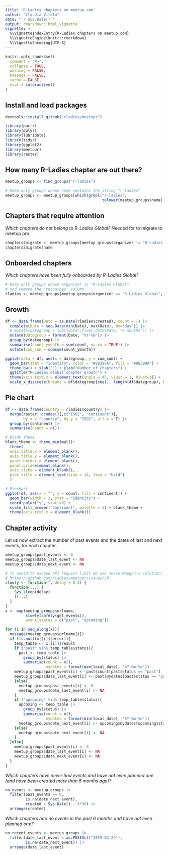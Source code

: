 ```yaml
---
title: "R-Ladies chapters on meetup.com"
author: "Claudia Vitolo"
date: "`r Sys.Date()`"
output: rmarkdown::html_vignette
vignette: >
  %\VignetteIndexEntry{R-Ladies chapters on meetup.com}
  %\VignetteEngine{knitr::rmarkdown}
  %\VignetteEncoding{UTF-8}
---
```


```r
knitr::opts_chunk$set(
  comment = "#>",
  collapse = TRUE,
  warning = FALSE,
  message = FALSE,
  cache = FALSE,
  eval = interactive()
)
```

## Install and load packages

```r
devtools::install_github("rladies/meetupr")
```

```r
library(purrr)
library(dplyr)
library(lubridate)
library(tidyr)
library(ggplot2)
library(meetupr)
library(raster)
```

## How many R-Ladies chapter are out there?

```r
meetup_groups <- find_groups("r-ladies")

# Keep only groups whose name contains the string "r-ladies"
meetup_groups <- meetup_groups[which(grepl("r-ladies",
                                           tolower(meetup_groups$name))),]
```

## Chapters that require attention

*Which chapters do not belong to R-Ladies Global?* Needed for to migrate to meetup pro

```r
chapters2migrate <- meetup_groups[meetup_groups$organizer != "R-Ladies Global",]
chapters2migrate$name
```

## Onboarded chapters

*Which chapters have been fully onboarded by R-Ladies Global?*

```r
# Keep only groups whose organiser is "R-Ladies Global"
# and remove the 'resources' column
rladies <- meetup_groups[meetup_groups$organizer == "R-Ladies Global", 1:20]
```

## Growth

```r
df <- data.frame(Date = as.Date(rladies$created), count = 1) |>
  complete(Date = seq.Date(min(Date), max(Date), by="day")) |>
  # mutate(dategroup = lubridate::floor_date(Date, "6 months")) |>
  mutate(dategroup = format(Date, "%Y-%m")) |>
  group_by(dategroup) |>
  summarise(count_ymonth = sum(count, na.rm = TRUE)) |>
  mutate(cum_sum = cumsum(count_ymonth))

ggplot(data = df, aes(x = dategroup, y = cum_sum)) +
  geom_bar(stat = "identity", color = "#88398A", fill = "#88398A") +
  theme_bw() + xlab("") + ylab("Number of chapters") +
  ggtitle("R-Ladies Global chapter growth") +
  theme(axis.text.x = element_text(angle = 45, vjust = 1, hjust=1)) +
  scale_x_discrete(breaks = df$dategroup[seq(1, length(df$dategroup), by = 2)])
```

## Pie chart

```r
df <- data.frame(country = rladies$country) |>
  merge(raster::ccodes()[,c("ISO2", "continent")],
        by.x = "country", by.y = "ISO2", all.x = T) |>
  group_by(continent) |>
  summarise(count = n())

# Blank theme
blank_theme <- theme_minimal()+
  theme(
  axis.title.x = element_blank(),
  axis.title.y = element_blank(),
  panel.border = element_blank(),
  panel.grid=element_blank(),
  axis.ticks = element_blank(),
  plot.title = element_text(size = 14, face = "bold")
  )

# Piechart
ggplot(df, aes(x = "", y = count, fill = continent)) +
  geom_bar(width = 1, stat = "identity") +
  coord_polar("y", start=0) +
  scale_fill_brewer("Continent", palette = 3) + blank_theme +
  theme(axis.text.x = element_blank())
```

## Chapter activity

Let us now extract the number of past events and the dates of last and next events, for each chapter.

```r
meetup_groups$past_events <- 0
meetup_groups$date_last_event <- NA
meetup_groups$date_next_event <- NA

# To avoid to exceed API request limit we use Jesse Maegan's solution:
# https://github.com/rladies/meetupr/issues/30
slowly <- function(f, delay = 0.5) {
  function(...) {
    Sys.sleep(delay)
    f(...)
  }
}
x <- map(meetup_groups$urlname,
         slowly(safely(get_events)),
         event_status = c("past", "upcoming"))

for (i in seq_along(x)){
  message(meetup_groups$urlname[i])
  if (is.null(x[[i]]$error)){
    temp_table <- x[[i]]$result
    if ("past" %in% temp_table$status){
      past <- temp_table |>
        group_by(status) |>
        summarise(count = n(),
                  mydates = format(max(local_date), '%Y-%m-%d'))
    meetup_groups$past_events[i] <- past$count[past$status == "past"]
    meetup_groups$date_last_event[i] <- past$mydates[past$status == "past"]
    }else{
      meetup_groups$past_events[i] <- 0
      meetup_groups$date_last_event[i] <- NA
    }
    if ("upcoming" %in% temp_table$status){
      upcoming <- temp_table |>
        group_by(status) |>
        summarise(count = n(),
                  mydates = format(min(local_date), '%Y-%m-%d'))
      meetup_groups$date_next_event[i] <- upcoming$mydates[upcoming$status == "upcoming"]
    }else{
      meetup_groups$date_next_event[i] <- NA
    }
  }else{
    meetup_groups$past_events[i] <- 0
    meetup_groups$date_last_event[i] <- NA
    meetup_groups$date_next_event[i] <- NA
  }
}
```

*Which chapters have never had events and have not even planned one (and have been created more than 6 months ago)?*

```r
no_events <- meetup_groups |>
  filter(past_events == 0,
         is.na(date_next_event),
         created < Sys.Date() - 6*30) |>
  arrange(created)
```

*Which chapters had no events in the past 6 months and have not even planned one?*

```r
no_recent_events <- meetup_groups |>
  filter(date_last_event < as.POSIXct("2019-03-29"),
         is.na(date_next_event)) |>
  arrange(date_last_event)
```
